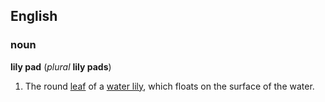 ==English==
===noun===
'''lily pad''' (''plural'' '''lily pads''')

#The round [[leaf]] of a [[water lily]], which floats on the surface of the water.